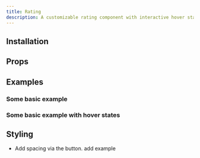 ```yaml
---
title: Rating
description: A customizable rating component with interactive hover states
---
```



<Demo component="rating" name="demo" />

## Installation

<Install component="rating" />

## Props

<AutoTypeTable path="./registry/new-york/rating/components/rating.tsx" name="RatingProps" />

## Examples

### Some basic example

<Demo component="rating" name="demo" />

### Some basic example with hover states

<Demo component="rating" name="demo" />

## Styling

- Add spacing via the button. add example












